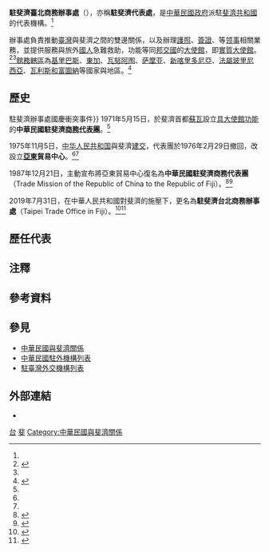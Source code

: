 {{NoteTA
|G1=Country
|1=zh-hans:台; zh-hant:臺;
|2=zh-hans:瓦利斯和富图纳; zh-hant:瓦利斯和富圖納; zh-tw:瓦利斯和富圖那;
}}
{{infobox Organization
|name                = 駐斐濟臺北商務辦事處
|native_name         = {{lang|en|Taipei Trade Office in Fiji}}
|image               = 
|size                = 
|formation           = 1971年5月
|type                = {{Flagicon|ROC}} [[臺北經濟文化代表處|駐外代表處]]{{Small|（[[實質大使館|實質大使館]]）}}
|status              = 
|registration_id     = 
|leader_title        = 代表
|leader_name         = [[周進發|周進發]] {{Small|[[特命全權大使|大使]]}}{{noteTag|2012年9月，中華民國外交部為統一駐外人員內部職稱，明定大使館、代表處設大使、公使，代表處對外仍稱代表、副代表；辦事處設總領事、副總領事，對外仍稱處長、副處長。<ref>{{Cite web |url = https://tw.news.yahoo.com/%E7%B5%B1-%E5%90%8D%E7%A8%B1-%E4%BB%A3%E8%A1%A8%E5%B0%8D%E5%85%A7%E7%A8%B1%E5%A4%A7%E4%BD%BF-133312149.html |author = 陳培煌 |date = 2012-08-31 |title = 統一名稱 代表對內稱大使 |publisher = [[Yahoo!奇摩|Yahoo!奇摩]]引用[[中央通訊社|中央通訊社]]}}</ref><br>代表處館長為特任或簡任第十三職等至第十四職等者任大使銜代表、簡任第十二職等至第十三職等者任公使銜代表；辦事處長為簡任第十二職等任總領事銜處長。<ref>{{Cite web |url = https://law.moj.gov.tw/LawClass/LawAll.aspx?PCode=E0000017 |date = 2018-06-13 |title = 駐外機構組織通則 |publisher = 全國法規資料庫}}</ref>}}<ref name="駐外館處"/>
|leader_title2       = 
|leader_name2        = 
|headquarters        = Level 6, Pacific House, Butt Street, Suva, Fiji<ref>{{Cite web |url = https://www.roc-taiwan.org/fj/post/14.html |date = 2019年10月16日 |title = 聯絡方式 |publisher = 中華民國駐外單位聯合網站}}</ref><br>{{coord|-18.1413234|178.4233442|type:landmark|display=inline,title}}
|num_members         = 
|region_served       = {{FJI}}<br>{{KIR}}<br>{{TON}}<br>{{VUT}}<br>{{WSM}}<br>{{flag|New Caledonia}}<br>{{flag|French Polynesia}}<br>{{flag|Wallis and Futuna}}
|parent_organization = [[File:ROC_Ministry_of_Foreign_Affairs_Emblem.svg|15px]] [[中華民國外交部|中華民國外交部]]
|website             = {{URL|https://www.roc-taiwan.org/fj/index.html|www.roc-taiwan.org/fj}}
}}

'''駐斐濟臺北商務辦事處'''（{{lang-en|Taipei Trade Office in Fiji}}），亦稱'''駐斐濟代表處'''，是[[中華民國政府|中華民國政府]]派駐[[斐濟|斐濟共和國]]的代表機構。<ref name="駐外館處"/>

辦事處負責推動[[臺灣|臺灣]]與斐濟之間的雙邊關係，以及辦理[[中華民國護照|護照]]、[[中華民國簽證政策|簽證]]、{{Link-en|文件證明|Documentary evidence}}等[[领事|领事]]相關業務，並提供{{link-en|斐濟華人|Chinese in Fiji|僑民}}服務與旅外[[中華民國國民|國人]]急難救助，功能等同[[中華民國建交列表|邦交國]]的[[外交代表機構#大使馆|大使館]]，即[[實質大使館|實質大使館]]。<ref>{{Cite web |url = https://www.roc-taiwan.org/fj/post/113.html |date = 2018年6月20日 |title = 領務 |publisher = 中華民國駐外單位聯合網站}}</ref><ref name="駐外館處"/>[[兼轄|館務轄區]]為[[基里巴斯|基里巴斯]]、[[東加|東加]]、[[瓦努阿图|瓦努阿图]]、[[萨摩亚|萨摩亚]]、[[新喀里多尼亞|新喀里多尼亞]]、[[法屬玻里尼西亞|法屬玻里尼西亞]]、[[瓦利斯和富圖納|瓦利斯和富圖納]]等國家與地區。<ref>{{Cite web |url = https://www.boca.gov.tw/sp-foof-countrycp-03-14-a6deb-03-1.html |title = 駐館位置及聯絡資訊 |publisher = [[外交部領事事務局|外交部領事事務局]]}}</ref>

==歷史==
{{see also|2019年中華民國外交危機|中華民國與斐濟關係#事件{{!}}駐斐濟辦事處國慶衝突事件}}
1971年5月15日，於斐濟首都[[蘇瓦|蘇瓦]]設立[[實質大使館|具大使館功能]]的'''中華民國駐斐濟[[臺北經濟文化代表處|商務代表團]]'''。<ref name="103年外交年鑑"/>

1975年11月5日，[[中华人民共和国|中华人民共和国]]與斐濟[[外交#外交上的承認|建交]]，代表團於1976年2月29日撤回，改設立'''[[东亚|亞東]]貿易中心'''。<ref name="86年外交年鑑"/><ref name="103年外交年鑑"/>

1987年12月21日，{{link-en|斐濟政治|Politics of Fiji|斐濟政府}}主動宣布將亞東貿易中心復名為'''中華民國駐斐濟商務代表團'''（Trade Mission of the Republic of China to the Republic of Fiji）。<ref name="86年外交年鑑">{{Cite web |url = http://multilingual.mofa.gov.tw/web/web_UTF-8/almanac/almanac1997/3-1-1.html |title = 《中華民國86年外交年鑑》〈第三章 中外關係〉 |publisher = 中華民國外交部}}</ref><ref name="103年外交年鑑">{{Cite web |url = http://multilingual.mofa.gov.tw/web/web_UTF-8/almanac/almanac2014/06.pdf |title = 《中華民國103年外交年鑑》〈第二章 對外關係〉 |publisher = 中華民國外交部}}</ref>

2019年7月31日，在中華人民共和國對斐濟的施壓下，更名為'''駐斐濟台北商務辦事處'''（Taipei Trade Office in Fiji）。<ref>{{Cite web |url = https://www.cna.com.tw/news/firstnews/201907310093.aspx |author = 侯姿瑩 |date = 2019年7月31日 |title = 遭中國施壓 駐斐濟代表處更名台北商務辦事處 |publisher = 中央通訊社}}</ref><ref name="駐外館處">{{Cite web |url = https://www.mofa.gov.tw/OverseasOffice_Content.aspx?n=168&sms=87&s=73&os=62 |title = 駐外館處 |publisher = [[中華民國外交部|中華民國外交部]]}}</ref>{{noteTag|截至2021年2月，駐非邦交國機構已無使用中華民國國號；非邦交國駐臺灣機構使用駐「華」名稱的有：奈及利亞、阿曼。}}

==歷任代表==
{{see also|中華民國駐斐濟代表列表}}

==注釋==
{{noteFoot}}

==參考資料==
{{reflist}}

==參見==
{{Portal box|國際關係|中華民國|斐濟|image2=Flag of the Republic of China.svg|image3=Flag of Fiji.svg}}
*[[中華民國與斐濟關係|中華民國與斐濟關係]]
*[[中華民國駐外機構列表|中華民國駐外機構列表]]
*[[駐臺灣外交機構列表|駐臺灣外交機構列表]]

==外部連結==
*{{facebook|Taiwaninfiji|駐斐濟臺北商務辦事處}}

{{中華民國駐外機構}}

[[Category:駐斐濟外交代表機構|台]]
[[Category:中華民國駐外實質大使館|斐]]
[[Category:中華民國與斐濟關係|Category:中華民國與斐濟關係]]